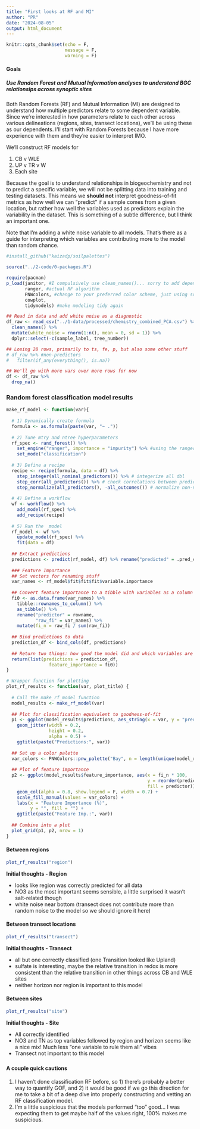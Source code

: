 ```yaml
---
title: "First looks at RF and MI"
author: "PR"
date: "2024-08-05"
output: html_document
---
```


```r
knitr::opts_chunk$set(echo = F,
                      message = F,
                      warning = F)
```

#### Goals

##### Use Random Forest and Mutual Information analyses to understand BGC relationsips across synoptic sites

Both Random Forests (RF) and Mutual Information (MI) are designed to understand how multiple predictors relate to some dependent variable. Since we're interested in how parameters relate to each other across various delineations (regions, sites, transect locations), we'll be using these as our dependents. I'll start with Random Forests because I have more experience with them and they're easier to interpret IMO.

We'll construct RF models for

1.  CB v WLE
2.  UP v TR v W
3.  Each site

Because the goal is to understand relationships in biogeochemistry and not to predict a specific variable, we will not be splitting data into training and testing datasets. This means we **should not** interpret goodness-of-fit metrics as how well we can "predict" if a sample comes from a given location, but rather how well the variables used as predictors explain the variability in the dataset. This is something of a subtle difference, but I think an important one.

Note that I'm adding a white noise variable to all models. That's there as a guide for interpreting which variables are contributing more to the model than random chance.

```r

#install_github("kaizadp/soilpalettes")

source("../2-code/0-packages.R")

require(pacman)
p_load(janitor, #I compulsively use clean_names()... sorry to add dependencie
       ranger, #actual RF algorithm
       PNWcolors, #change to your preferred color scheme, just using something familiar
       cowplot,
       tidymodels) #make modeling tidy again

## Read in data and add white noise as a diagnostic
df_raw <- read_csv("../1-data/processed/chemistry_combined_PCA.csv") %>% 
  clean_names() %>% 
  mutate(white_noise = rnorm(1:n(), mean = 0, sd = 1)) %>% 
  dplyr::select(-c(sample_label, tree_number)) 

## Losing 28 rows, primarily to ts, fe, p, but also some other stuff
# df_raw %>% #non-predictors
#   filter(if_any(everything(), is.na))

## We'll go with more vars over more rows for now
df <- df_raw %>% 
  drop_na()
```

### Random forest classification model results {.tabset}

```r

make_rf_model <- function(var){
  
  # 1) Dynamically create formula
  formula <- as.formula(paste(var, "~ ."))
  
  # 2) Tune mtry and ntree hyperparameters
  rf_spec <- rand_forest() %>%
    set_engine("ranger", importance = "impurity") %>% #using the ranger pkg instead of rf; importance needed for FI
    set_mode("classification")
  
  # 3) Define a recipe
  recipe <- recipe(formula, data = df) %>%
    step_integer(all_nominal_predictors()) %>% # integerize all dbl
    step_corr(all_predictors()) %>% # check correlations between predictors and remove any strong correlations
    step_normalize(all_predictors(), -all_outcomes()) # normalize non-normally distributed predictors
  
  # 4) Define a workflow
  wf <- workflow() %>%
    add_model(rf_spec) %>%
    add_recipe(recipe)
  
  # 5) Run the  model
  rf_model <- wf %>%
    update_model(rf_spec) %>%
    fit(data = df)
  
  ## Extract predictions
  predictions <- predict(rf_model, df) %>% rename("predicted" = .pred_class)
  
  ### Feature Importance
  ## Set vectors for renaming stuff
  var_names <- rf_model$fit$fit$fit$variable.importance
  
  ## Convert feature importance to a tibble with variables as a column
  fi0 <- as.data.frame(var_names) %>%
    tibble::rownames_to_column() %>%
    as_tibble() %>% 
    rename("predictor" = rowname, 
           "raw_fi" = var_names) %>% 
    mutate(fi_n = raw_fi / sum(raw_fi))
  
  ## Bind predictions to data
  prediction_df <- bind_cols(df, predictions)
  
  ## Return two things: how good the model did and which variables are most important
  return(list(predictions = prediction_df,
                feature_importance = fi0))
}
```

```r

# Wrapper function for plotting
plot_rf_results <- function(var, plot_title) {
  
  # Call the make_rf_model function
  model_results <- make_rf_model(var)
  
  ## Plot for classification equivalent to goodness-of-fit
  p1 <- ggplot(model_results$predictions, aes_string(x = var, y = "predicted")) + 
    geom_jitter(width = 0.2, 
                height = 0.2,
                alpha = 0.5) + 
    ggtitle(paste("Predictions:", var))
  
  ## Set up a color palette
  var_colors <- PNWColors::pnw_palette("Bay", n = length(unique(model_results$feature_importance$predictor)))
  
  ## Plot of feature importance
  p2 <- ggplot(model_results$feature_importance, aes(x = fi_n * 100, 
                                                     y = reorder(predictor, fi_n), 
                                                     fill = predictor)) + 
    geom_col(alpha = 0.8, show.legend = F, width = 0.7) + 
    scale_fill_manual(values = var_colors) + 
    labs(x = "Feature Importance (%)", 
         y = "", fill = "") + 
    ggtitle(paste("Feature Imp.:", var))
  
  ## Combine into a plot
  plot_grid(p1, p2, nrow = 1)
}

```

#### Between regions

```r
plot_rf_results("region")
```

**Initial thoughts - Region** 

  - looks like region was correctly predicted for all data 
  - NO3 as the most important seems sensible, a little surprised it wasn't salt-related though 
  - white noise near bottom (transect does not contribute more than random noise to the model so we should ignore it here)


#### Between transect locations

```r
plot_rf_results("transect")
```

**Initial thoughts - Transect** 

  - all but one correctly classified (one Transition looked like Upland) 
  - sulfate is interesting, maybe the relative transition in redox is more consistent than the relative transition in other things across CB and WLE sites 
  - neither horizon nor region is important to this model


#### Between sites

```r
plot_rf_results("site")
```

**Initial thoughts - Site** 
  
  - All correctly identified
  - NO3 and TN as top variables followed by region and horizon seems like a nice mix! Much less "one variable to rule them all" vibes
  - Transect not important to this model

### 

#### A couple quick cautions

1.  I haven't done classification RF before, so 1) there's probably a better way to quantify GOF, and 2) it would be good if we go this direction for me to take a bit of a deep dive into properly constructing and vetting an RF classification model.
2.  I'm a little suspicious that the models performed "too" good... I was expecting them to get maybe half of the values right, 100% makes me suspicious.
